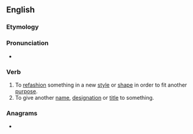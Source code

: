 ==English==

===Etymology===
{{prefix|en|re|style}}

===Pronunciation===
* {{rhymes|aɪl|lang=en}}

===Verb===
{{en-verb|restyl}}

# To [[refashion]] something in a new [[style]] or [[shape]] in order to fit another [[purpose]].
# To give another [[name]], [[designation]] or [[title]] to something.

===Anagrams===
* {{anagrams|en|a=eelrsty|Esterly|tersely}}